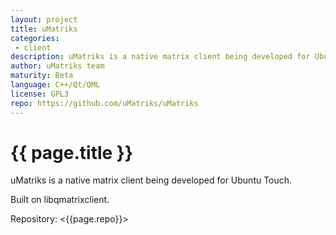 ```yaml
---
layout: project
title: uMatriks
categories: 
 - client
description: uMatriks is a native matrix client being developed for Ubuntu Touch
author: uMatriks team
maturity: Beta
language: C++/Qt/QML
license: GPL3
repo: https://github.com/uMatriks/uMatriks
---
```


# {{ page.title }}
uMatriks is a native matrix client being developed for Ubuntu Touch.

Built on libqmatrixclient.

Repository: <{{page.repo}}>
